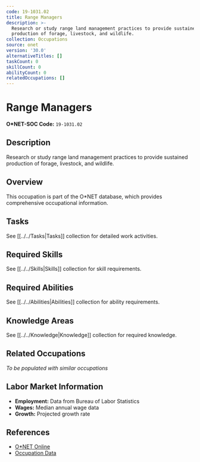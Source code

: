 ```yaml
---
code: 19-1031.02
title: Range Managers
description: >-
  Research or study range land management practices to provide sustained
  production of forage, livestock, and wildlife.
collection: Occupations
source: onet
version: '30.0'
alternativeTitles: []
taskCount: 0
skillCount: 0
abilityCount: 0
relatedOccupations: []
---
```

# Range Managers

**O*NET-SOC Code:** `19-1031.02`

## Description

Research or study range land management practices to provide sustained production of forage, livestock, and wildlife.

## Overview

This occupation is part of the O*NET database, which provides comprehensive occupational information.

## Tasks

See [[../../Tasks|Tasks]] collection for detailed work activities.

## Required Skills

See [[../../Skills|Skills]] collection for skill requirements.

## Required Abilities

See [[../../Abilities|Abilities]] collection for ability requirements.

## Knowledge Areas

See [[../../Knowledge|Knowledge]] collection for required knowledge.

## Related Occupations

*To be populated with similar occupations*

## Labor Market Information

- **Employment:** Data from Bureau of Labor Statistics
- **Wages:** Median annual wage data
- **Growth:** Projected growth rate

## References

- [O*NET Online](https://www.onetonline.org/link/summary/19-1031.02)
- [Occupation Data](https://www.onetcenter.org/)
